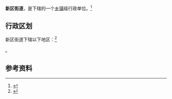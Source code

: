 {{中国乡级行政区|37/15/02/003/000}}

'''新区街道'''，是{{PRC admin/fullname|37/15/02/003/000|3}}下辖的一个[[乡镇|乡镇]]级行政单位。<ref>{{PRC admin/ref sgc|{{PRC admin/parent|37/15/02/003/000}}}}</ref>

== 行政区划 ==

新区街道下辖以下地区：<ref>{{PRC admin/ref sgc|37/15/02/003/000}}</ref>

{{PRC admin/children|37/15/02/003/000}}。

== 参考资料 ==

{{reflist}}

{{行政区划小作品}}
{{PRC admin/navcat|37/15/02/003/000}}
